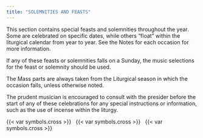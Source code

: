 ```yaml
---
title: "SOLEMNITIES AND FEASTS"
---
```


::: {.red}
This section contains special feasts and solemnities throughout the year. Some are celebrated on specific dates, while others “float” within the liturgical calendar from year to year. See the Notes for each occasion for more information.  

If any of these feasts or solemnities falls on a Sunday, the music selections for the feast or solemnity should be used.  

The Mass parts are always taken from the Liturgical season in which the occasion falls, unless otherwise noted.  

The prudent musician is encouraged to consult with the presider before the start of any of these celebrations for any special instructions or information, such as the use of incense within the liturgy.
:::

::: {.centered}
{{< var symbols.cross >}} &nbsp; {{< var symbols.cross >}} &nbsp; {{< var symbols.cross >}}
:::
